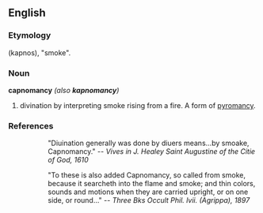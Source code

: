 ==English==

===Etymology===
{{AGr.}} (kapnos), "smoke".

===Noun===
'''capnomancy''' ''(also '''kapnomancy''')''

# divination by interpreting smoke rising from a fire. A form of [[pyromancy]].

===References===

::"Diuination generally was done by diuers means...by smoake, Capnomancy." -- ''Vives in J. Healey Saint Augustine of the Citie of God, 1610''

::"To these is also added Capnomancy, so called from smoke, because it searcheth into the flame and smoke; and thin colors, sounds and motions when they are carried upright, or on one side, or round..." -- ''Three Bks Occult Phil. lvii. (Agrippa), 1897''